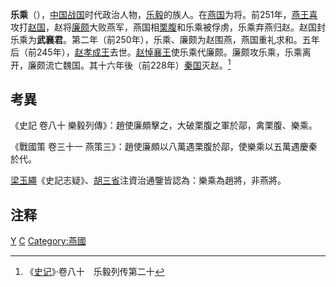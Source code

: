'''乐乘'''（{{bd|？||？||}}），[[中国|中国]][[战国|战国]]时代政治人物，[[乐毅|乐毅]]的族人。在[[燕国|燕国]]为将。前251年，[[燕王喜|燕王喜]]攻打[[赵国|赵国]]，赵将[[廉颇|廉颇]]大败燕军，燕国相[[栗腹|栗腹]]和乐乘被俘虏，乐乘弃燕归赵。赵国封乐乘为'''武襄君'''。第二年（前250年），乐乘、廉颇为赵围燕，燕国重礼求和。五年后（前245年），[[赵孝成王|赵孝成王]]去世。[[赵悼襄王|赵悼襄王]]使乐乘代廉颇。廉颇攻乐乘，乐乘离开，廉颇流亡魏国。其十六年後（前228年）[[秦国|秦国]]灭赵。<ref>《[[史记|史记]]》·卷八十　乐毅列传第二十</ref>

== 考異 ==
《史記 卷八十 樂毅列傳》：趙使廉頗擊之，大破栗腹之軍於鄗，禽栗腹、樂乘。

《戰國策 卷三十一 燕策三》：趙使廉頗以八萬遇栗腹於鄗，使樂乘以五萬遇慶秦於代。

[[梁玉繩|梁玉繩]]《史記志疑》、[[胡三省|胡三省]]注資治通鑒皆認為：樂乘為趙將，非燕將。

==注释==
{{Reflist}}

[[Category:春秋战国政治人物|Y]]
[[Category:乐姓|C]]
[[Category:燕國|Category:燕國]]